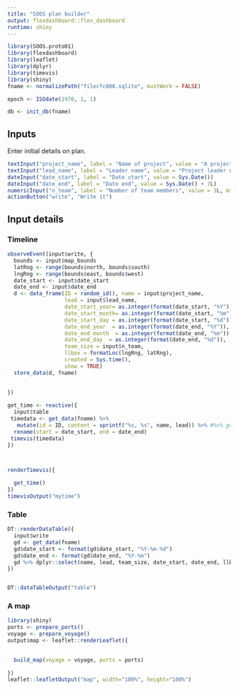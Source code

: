 ```yaml
---
title: "SOOS plan builder"
output: flexdashboard::flex_dashboard
runtime: shiny
---
```


```r
library(SOOS.proto01)
library(flexdashboard)
library(leaflet)
library(dplyr)
library(timevis)
library(shiny)
fname <- normalizePath("filecfc008.sqlite", mustWork = FALSE)

epoch <- ISOdate(1970, 1, 1)

db <- init_db(fname)
```

Inputs {.sidebar}
-----------------------------------------------------------------------

Enter initial details on  plan. 

```r
textInput("project_name", label = "Name of project", value = "A project name")
textInput("lead_name", label = "Leader name", value = "Project leader name")
dateInput("date_start", label = "Date start", value = Sys.Date())
dateInput("date_end", label = "Date end", value = Sys.Date() + 7L)
numericInput("n_team", label = "Number of team members", value = 1L, min = 1L, max = NA_integer_)
actionButton("write", "Write it")
```

Input details
-----------------------------------------------------------------------

### Timeline

```r
observeEvent(input$write, {
  bounds <- input$map_bounds
  latRng <- range(bounds$north, bounds$south)
  lngRng <- range(bounds$east, bounds$west)
  date_start <- input$date_start
  date_end <- input$date_end
  d <- data_frame(ID = random_id(), name = input$project_name, 
                  lead = input$lead_name, 
                  date_start_year= as.integer(format(date_start, "%Y")), 
                  date_start_month= as.integer(format(date_start, "%m")), 
                  date_start_day = as.integer(format(date_start, "%d")),
                  date_end_year  = as.integer(format(date_end, "%Y")), 
                  date_end_month  = as.integer(format(date_end, "%m")),
                  date_end_day  = as.integer(format(date_end, "%d")),
                  team_size = input$n_team, 
                  llbox = formatLoc(lngRng, latRng), 
                  created = Sys.time(), 
                  show = TRUE)
  store_data(d, fname)
  
  
})

get_time <- reactive({
  input$table
 timedata <- get_data(fname) %>% 
   mutate(id = ID, content = sprintf("%s, %s", name, lead)) %>% #%>% group_by(id, content) %>% 
  rename(start = date_start, end = date_end)
 timevis(timedata)
})



renderTimevis({

  get_time()
})
timevisOutput("mytime")
```

### Table
```r
DT::renderDataTable({
  input$write
  gd <- get_data(fname)
  gd$date_start <- format(gd$date_start, "%Y-%m-%d")
  gd$date_end <- format(gd$date_end, "%Y-%m")
  gd %>% dplyr::select(name, lead, team_size, date_start, date_end, llbox)
})


DT::dataTableOutput("table")
```


### A map

```r
library(shiny)
ports <- prepare_ports()
voyage <- prepare_voyage()
output$map <- leaflet::renderLeaflet({
  

  build_map(voyage = voyage, ports = ports)
  
})
leaflet::leafletOutput("map", width="100%", height="100%")

```




